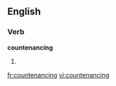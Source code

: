 
==English==

===Verb===
'''countenancing'''

# {{present participle of|countenance}}

[[fr:countenancing]]
[[vi:countenancing]]